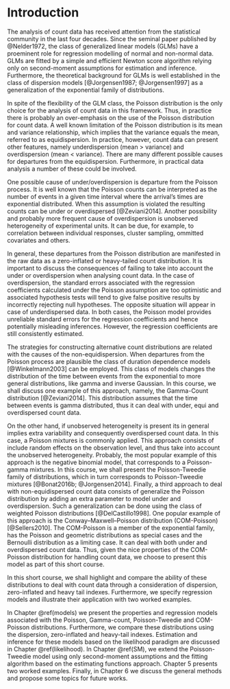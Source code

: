 # Introduction

The analysis of count data has received attention from the statistical
community in the last four decades. Since the seminal paper published
by @Nelder1972, the class of generalized linear
models (GLMs) have a proeminent role for regression modelling of normal and
non-normal data.
GLMs are fitted by a simple and efficient Newton score algorithm relying only
on second-moment assumptions for estimation and inference. Furthermore, the
theoretical background for GLMs is well established in the class of dispersion
models [@Jorgensen1987; @Jorgensen1997] as a generalization of the
exponential family of distributions.

In spite of the flexibility of the GLM class, the Poisson distribution is
the only choice for the analysis of count data in this framework.
Thus, in practice there is probably an over-emphasis on the use of the
Poisson distribution for count data. A well known limitation of the
Poisson distribution is its mean and variance relationship, which
implies that the variance equals the mean, referred to as equidispersion.
In practice, however, count data can present other features, namely
underdispersion (mean > variance) and overdispersion (mean < variance).
There are many different possible causes for departures from the equidispersion.
Furthermore, in practical data analysis a number of these could be involved.

One possible cause of under/overdispersion is departure from the Poisson
process. It is well known that the Poisson counts can be interpreted as
the number of events in a given time interval where the arrival's times
are exponential distributed. When this assumption is violated the resulting
counts can be under or overdispersed [@Zeviani2014].
Another possibility and probably more frequent cause of overdispersion is
unobserved heterogeneity of experimental units. It can be due, for example,
to correlation between individual responses, cluster sampling, ommitted
covariates and others.

In general, these departures from the Poisson distribution are manifested
in the raw data as a zero-inflated or heavy-tailed count distribution.
It is important to discuss the consequences of failing to
take into account the under or overdispersion when analysing count data.
In the case of overdispersion, the standard errors associated with the
regression coefficients calculated under the Poisson assumption are too
optimistic and associated hypothesis tests will tend to give false
positive results by incorrectly rejecting null hypotheses.
The opposite situation will appear in case of underdispersed data.
In both cases, the Poisson model provides unreliable standard
errors for the regression coefficients and hence potentially misleading
inferences. However, the regression coefficients are still consistently
estimated.

The strategies for constructing alternative count distributions are related
with the causes of the non-equidispersion. When departures from the Poisson
process are plausible the class of duration dependence models [@Winkelmann2003]
can be employed. This class of models changes the distribution
of the time between events from the exponential to more general distributions,
like gamma and inverse Gaussian. In this course, we shall discuss one
example of this approach, namely, the Gamma-Count distribution [@Zeviani2014].
This distribution assumes that the time between events is gamma distributed,
thus it can deal with under, equi and overdispersed count data.

On the other hand, if unobserved heterogeneity is present its in general
implies extra variability and consequently overdispersed count data.
In this case, a Poisson mixtures is commonly applied.
This approach consists of include random effects on the observation level,
and thus take into account the unobserved heterogeneity.
Probably, the most popular example of this approach is the negative
binomial model, that corresponds to a Poisson-gamma mixtures.
In this course, we shall present the Poisson-Tweedie
family of distributions, which in turn corresponds to Poisson-Tweedie
mixtures [@Bonat2016b; @Jorgensen2014].
Finally, a third approach to deal with non-equidispersed count data
consists of generalize the Poisson distribution by adding an extra
parameter to model under and overdispersion.
Such a generalization can be done using the class of weighted Poisson
distributions [@DelCastillo1998]. One popular example of this approach
is the Conway–Maxwell–Poisson distribution (COM-Poisson) [@Sellers2010].
The COM-Poisson is a member of the exponential family, has the Poisson
and geometric distributions as special cases and the Bernoulli
distribution as a limiting case. It can deal with both under
and overdispersed count data.
Thus, given the nice properties of the COM-Poisson distribution for handling
count data, we choose to present this model as part of this short course.

In this short course, we shall highlight and compare the ability of these
distributions to deal with count data through a consideration of dispersion,
zero-inflated and heavy tail indexes.
Furthermore, we specify regression models and illustrate their application
with two worked examples.

In Chapter \@ref(models) we present the properties and regression models associated with
the Poisson, Gamma-count, Poisson-Tweedie and COM-Poisson distributions.
Furthermore, we compare these distributions using the dispersion,
zero-inflated and heavy-tail indexes. Estimation and inference for these
models based on the likelihood paradigm are discussed in Chapter \@ref(likelihood).
In Chapter \@ref(SM), we extend the Poisson-Tweedie model using only second-moment assumptions
and the fitting algorithm based on the estimating functions approach.
Chapter $5$ presents two worked examples.
Finally, in Chapter $6$ we discuss the general methods and propose
some topics for future works.
